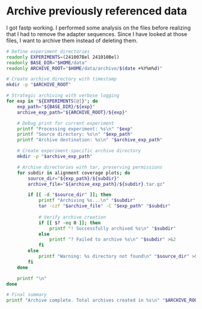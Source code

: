# Archive previously referenced data
I got fastp working. I performed some analysis on the files before realizing that I had to remove the adapter sequences.
Since I have looked at those files, I want to archive them instead of deleting them.

```bash
# Define experiment directories
readonly EXPERIMENTS=(241007Bel 241010Bel)
readonly BASE_DIR="$HOME/data"
readonly ARCHIVE_ROOT="$HOME/data/archive/$(date +%Y%m%d)"

# Create archive directory with timestamp
mkdir -p "$ARCHIVE_ROOT"

# Strategic archiving with verbose logging
for exp in "${EXPERIMENTS[@]}"; do
    exp_path="${BASE_DIR}/${exp}"
    archive_exp_path="${ARCHIVE_ROOT}/${exp}"

    # Debug print for current experiment
    printf "Processing experiment: %s\n" "$exp"
    printf "Source directory: %s\n" "$exp_path"
    printf "Archive destination: %s\n" "$archive_exp_path"

    # Create experiment-specific archive directory
    mkdir -p "$archive_exp_path"

    # Archive directories with tar, preserving permissions
    for subdir in alignment coverage plots; do
        source_dir="${exp_path}/${subdir}"
        archive_file="${archive_exp_path}/${subdir}.tar.gz"

        if [[ -d "$source_dir" ]]; then
            printf "Archiving %s...\n" "$subdir"
            tar -czf "$archive_file" -C "$exp_path" "$subdir"
            
            # Verify archive creation
            if [[ $? -eq 0 ]]; then
                printf "! Successfully archived %s\n" "$subdir"
            else
                printf "? Failed to archive %s\n" "$subdir" >&2
            fi
        else
            printf "Warning: %s directory not found\n" "$source_dir" >&2
        fi
    done

    printf "\n"
done

# Final summary
printf "Archive complete. Total archives created in %s\n" "$ARCHIVE_ROOT"
```
